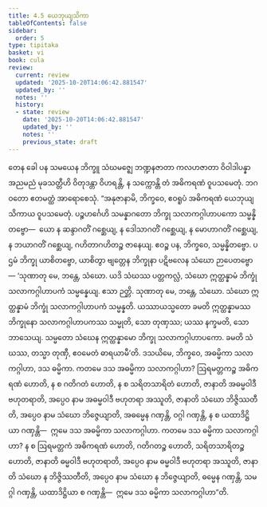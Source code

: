 ```yaml
---
title: 4.5 ယေဘုယျသိကာ
tableOfContents: false
sidebar:
  order: 5
type: tipitaka
basket: vi
book: cula
review:
  current: review
  updated: '2025-10-20T14:06:42.881547'
  updated_by: ''
  notes: ''
  history:
  - state: review
    date: '2025-10-20T14:06:42.881547'
    updated_by: ''
    notes: ''
    previous_state: draft
---
```



<DynamicBreadcrumb />


<ReviewStatus review={frontmatter.review} showDetails={true} />

<HypothesisAnnotation frontmatter={frontmatter} />

<Division number="202" book="cula" e="ch" v="4" p="204">

<Paragraph number="849" book="cula">
တေန ခေါ ပန သမယေန ဘိက္ခူ သံဃမဇ္ဈေ ဘဏ္ဍနဇာတာ ကလဟဇာတာ ဝိဝါဒါပန္နာ အညမညံ မုခသတ္တီဟိ ဝိတုဒန္တာ ဝိဟရန္တိ, န သက္ကောန္တိ တံ အဓိကရဏံ ဝူပသမေတုံ. ဘဂဝတော ဧတမတ္ထံ အာရောစေသုံ. “အနုဇာနာမိ, ဘိက္ခဝေ, ဧဝရူပံ အဓိကရဏံ ယေဘုယျသိကာယ ဝူပသမေတုံ. ပဉ္စဟင်္ဂေဟိ သမန္နာဂတော ဘိက္ခု သလာကဂ္ဂါဟာပကော သမ္မန္နိတဗ္ဗော—  ယော န ဆန္ဒာဂတိံ ဂစ္ဆေယျ, န ဒေါသာဂတိံ ဂစ္ဆေယျ, န မောဟာဂတိံ ဂစ္ဆေယျ, န ဘယာဂတိံ ဂစ္ဆေယျ, ဂဟိတာဂဟိတဉ္စ ဇာနေယျ. ဧဝဉ္စ ပန, ဘိက္ခဝေ, သမ္မန္နိတဗ္ဗော. ပဌမံ ဘိက္ခု ယာစိတဗ္ဗော, ယာစိတွာ ဗျတ္တေန ဘိက္ခုနာ ပဋိဗလေန သံဃော ဉာပေတဗ္ဗော—
</Paragraph>

</Division>
<Division number="203" book="cula" e="ch" v="4" p="204">

<Paragraph number="850" book="cula">
‘သုဏာတု မေ, ဘန္တေ, သံဃော. ယဒိ သံဃဿ ပတ္တကလ္လံ, သံဃော ဣတ္ထန္နာမံ ဘိက္ခုံ သလာကဂ္ဂါဟာပကံ သမ္မန္နေယျ. ဧသာ ဉတ္တိ.
</Paragraph>

<Paragraph number="851" book="cula">
သုဏာတု မေ, ဘန္တေ, သံဃော. သံဃော ဣတ္ထန္နာမံ ဘိက္ခုံ သလာကဂ္ဂါဟာပကံ သမ္မန္နတိ. ယဿာယသ္မတော ခမတိ ဣတ္ထန္နာမဿ ဘိက္ခုနော သလာကဂ္ဂါဟာပကဿ သမ္မုတိ, သော တုဏှဿ; ယဿ နက္ခမတိ, သော ဘာသေယျ.
</Paragraph>

<Paragraph number="852" book="cula">
သမ္မတော သံဃေန ဣတ္ထန္နာမော ဘိက္ခု သလာကဂ္ဂါဟာပကော. ခမတိ သံဃဿ, တသ္မာ တုဏှီ, ဧဝမေတံ ဓာရယာမီ’တိ.
</Paragraph>

</Division>
<Division number="204" book="cula" e="ch" v="4" p="205">

<Paragraph number="853" book="cula">
ဒသယိမေ, ဘိက္ခဝေ, အဓမ္မိကာ သလာကဂ္ဂါဟာ, ဒသ ဓမ္မိကာ. ကတမေ ဒသ အဓမ္မိကာ သလာကဂ္ဂါဟာ? ဩရမတ္တကဉ္စ အဓိကရဏံ ဟောတိ, န စ ဂတိဂတံ ဟောတိ, န စ သရိတသာရိတံ ဟောတိ, ဇာနာတိ အဓမ္မဝါဒီ ဗဟုတရာတိ, အပ္ပေဝ နာမ အဓမ္မဝါဒီ ဗဟုတရာ အဿူတိ, ဇာနာတိ သံဃော ဘိဇ္ဇိဿတီတိ, အပ္ပေဝ နာမ သံဃော ဘိဇ္ဇေယျာတိ, အဓမ္မေန ဂဏှန္တိ, ဝဂ္ဂါ ဂဏှန္တိ, န စ ယထာဒိဋ္ဌိယာ ဂဏှန္တိ—  ဣမေ ဒသ အဓမ္မိကာ သလာကဂ္ဂါဟာ.
</Paragraph>

<Paragraph number="854" book="cula">
ကတမေ ဒသ ဓမ္မိကာ သလာကဂ္ဂါဟာ? န စ ဩရမတ္တကံ အဓိကရဏံ ဟောတိ, ဂတိဂတဉ္စ ဟောတိ, သရိတသာရိတဉ္စ ဟောတိ, ဇာနာတိ ဓမ္မဝါဒီ ဗဟုတရာတိ, အပ္ပေဝ နာမ ဓမ္မဝါဒီ ဗဟုတရာ အဿူတိ, ဇာနာတိ သံဃော န ဘိဇ္ဇိဿတီတိ, အပ္ပေဝ နာမ သံဃော န ဘိဇ္ဇေယျာတိ, ဓမ္မေန ဂဏှန္တိ, သမဂ္ဂါ ဂဏှန္တိ, ယထာဒိဋ္ဌိယာ စ ဂဏှန္တိ—  ဣမေ ဒသ ဓမ္မိကာ သလာကဂ္ဂါဟာ”တိ.
</Paragraph>
</Division>